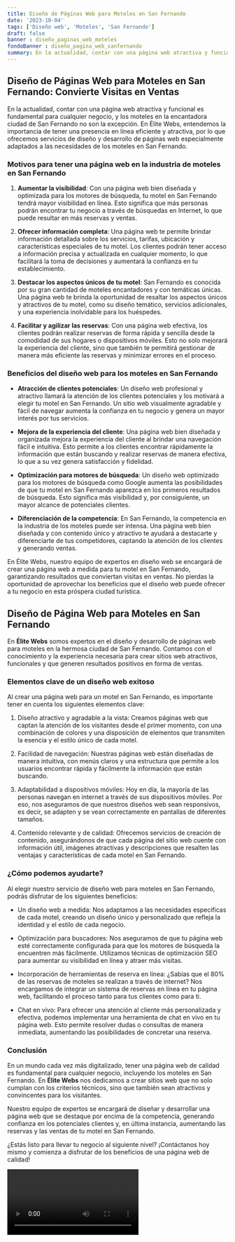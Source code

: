 ```yaml
---
title: Diseño de Páginas Web para Moteles en San Fernando
date: '2023-10-04'
tags: ['Diseño web', 'Moteles', 'San Fernando']
draft: false
banner : diseño_paginas_web_moteles
fondoBanner : diseño_pagina_web_sanfernando
summary: En la actualidad, contar con una página web atractiva y funcional es fundamental para cualquier negocio, y los moteles en la encantadora ciudad de San Fernando no son la excepción. En Élite Webs, entendemos la importancia de tener una presencia en línea eficiente y atractiva, por lo que ofrecemos servicios de diseño y desarrollo de páginas web especialmente adaptados a las necesidades de los moteles en San Fernando.
---
```


## Diseño de Páginas Web para Moteles en San Fernando: Convierte Visitas en Ventas

En la actualidad, contar con una página web atractiva y funcional es fundamental para cualquier negocio, y los moteles en la encantadora ciudad de San Fernando no son la excepción. En Élite Webs, entendemos la importancia de tener una presencia en línea eficiente y atractiva, por lo que ofrecemos servicios de diseño y desarrollo de páginas web especialmente adaptados a las necesidades de los moteles en San Fernando.

### Motivos para tener una página web en la industria de moteles en San Fernando

1. **Aumentar la visibilidad**: Con una página web bien diseñada y optimizada para los motores de búsqueda, tu motel en San Fernando tendrá mayor visibilidad en línea. Esto significa que más personas podrán encontrar tu negocio a través de búsquedas en Internet, lo que puede resultar en más reservas y ventas.

2. **Ofrecer información completa**: Una página web te permite brindar información detallada sobre los servicios, tarifas, ubicación y características especiales de tu motel. Los clientes podrán tener acceso a información precisa y actualizada en cualquier momento, lo que facilitará la toma de decisiones y aumentará la confianza en tu establecimiento.

3. **Destacar los aspectos únicos de tu motel**: San Fernando es conocida por su gran cantidad de moteles encantadores y con temáticas únicas. Una página web te brinda la oportunidad de resaltar los aspectos únicos y atractivos de tu motel, como su diseño temático, servicios adicionales, y una experiencia inolvidable para los huéspedes.

4. **Facilitar y agilizar las reservas**: Con una página web efectiva, los clientes podrán realizar reservas de forma rápida y sencilla desde la comodidad de sus hogares o dispositivos móviles. Esto no solo mejorará la experiencia del cliente, sino que también te permitirá gestionar de manera más eficiente las reservas y minimizar errores en el proceso.

### Beneficios del diseño web para los moteles en San Fernando

- **Atracción de clientes potenciales**: Un diseño web profesional y atractivo llamará la atención de los clientes potenciales y los motivará a elegir tu motel en San Fernando. Un sitio web visualmente agradable y fácil de navegar aumenta la confianza en tu negocio y genera un mayor interés por tus servicios.

- **Mejora de la experiencia del cliente**: Una página web bien diseñada y organizada mejora la experiencia del cliente al brindar una navegación fácil e intuitiva. Esto permite a los clientes encontrar rápidamente la información que están buscando y realizar reservas de manera efectiva, lo que a su vez genera satisfacción y fidelidad.

- **Optimización para motores de búsqueda**: Un diseño web optimizado para los motores de búsqueda como Google aumenta las posibilidades de que tu motel en San Fernando aparezca en los primeros resultados de búsqueda. Esto significa más visibilidad y, por consiguiente, un mayor alcance de potenciales clientes.

- **Diferenciación de la competencia**: En San Fernando, la competencia en la industria de los moteles puede ser intensa. Una página web bien diseñada y con contenido único y atractivo te ayudará a destacarte y diferenciarte de tus competidores, captando la atención de los clientes y generando ventas.

En Élite Webs, nuestro equipo de expertos en diseño web se encargará de crear una página web a medida para tu motel en San Fernando, garantizando resultados que conviertan visitas en ventas. No pierdas la oportunidad de aprovechar los beneficios que el diseño web puede ofrecer a tu negocio en esta próspera ciudad turística.

<GifSeo />

<Cta />

## Diseño de Página Web para Moteles en San Fernando

En **Élite Webs** somos expertos en el diseño y desarrollo de páginas web para moteles en la hermosa ciudad de San Fernando. Contamos con el conocimiento y la experiencia necesaria para crear sitios web atractivos, funcionales y que generen resultados positivos en forma de ventas.

### Elementos clave de un diseño web exitoso

Al crear una página web para un motel en San Fernando, es importante tener en cuenta los siguientes elementos clave:

1. Diseño atractivo y agradable a la vista: Creamos páginas web que captan la atención de los visitantes desde el primer momento, con una combinación de colores y una disposición de elementos que transmiten la esencia y el estilo único de cada motel.

2. Facilidad de navegación: Nuestras páginas web están diseñadas de manera intuitiva, con menús claros y una estructura que permite a los usuarios encontrar rápida y fácilmente la información que están buscando.

3. Adaptabilidad a dispositivos móviles: Hoy en día, la mayoría de las personas navegan en internet a través de sus dispositivos móviles. Por eso, nos aseguramos de que nuestros diseños web sean responsivos, es decir, se adapten y se vean correctamente en pantallas de diferentes tamaños.

4. Contenido relevante y de calidad: Ofrecemos servicios de creación de contenido, asegurándonos de que cada página del sitio web cuente con información útil, imágenes atractivas y descripciones que resalten las ventajas y características de cada motel en San Fernando.

### ¿Cómo podemos ayudarte?

Al elegir nuestro servicio de diseño web para moteles en San Fernando, podrás disfrutar de los siguientes beneficios:

- Un diseño web a medida: Nos adaptamos a las necesidades específicas de cada motel, creando un diseño único y personalizado que refleja la identidad y el estilo de cada negocio.

- Optimización para buscadores: Nos aseguramos de que tu página web esté correctamente configurada para que los motores de búsqueda la encuentren más fácilmente. Utilizamos técnicas de optimización SEO para aumentar su visibilidad en línea y atraer más visitas.

- Incorporación de herramientas de reserva en línea: ¿Sabías que el 80% de las reservas de moteles se realizan a través de internet? Nos encargamos de integrar un sistema de reservas en línea en tu página web, facilitando el proceso tanto para tus clientes como para ti.

- Chat en vivo: Para ofrecer una atención al cliente más personalizada y efectiva, podemos implementar una herramienta de chat en vivo en tu página web. Esto permite resolver dudas o consultas de manera inmediata, aumentando las posibilidades de concretar una reserva.

### Conclusión

En un mundo cada vez más digitalizado, tener una página web de calidad es fundamental para cualquier negocio, incluyendo los moteles en San Fernando. En **Élite Webs** nos dedicamos a crear sitios web que no solo cumplan con los criterios técnicos, sino que también sean atractivos y convincentes para los visitantes.

Nuestro equipo de expertos se encargará de diseñar y desarrollar una página web que se destaque por encima de la competencia, generando confianza en los potenciales clientes y, en última instancia, aumentando las reservas y las ventas de tu motel en San Fernando.

¿Estás listo para llevar tu negocio al siguiente nivel? ¡Contáctanos hoy mismo y comienza a disfrutar de los beneficios de una página web de calidad!

<Video />

<CtaBot job='Moteles' city='San Fernando'/>

<Gmaps query='San Fernando+españa+maps' />